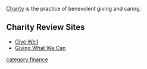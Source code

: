 [http://en.wikipedia.org/wiki/Charity_%28practice%29 Charity] is the practice of benevolent giving and caring.

== Charity Review Sites ==
* [http://www.givewell.org/ Give Well]
* [http://www.givingwhatwecan.org/ Giving What We Can]

[[category:finance]]